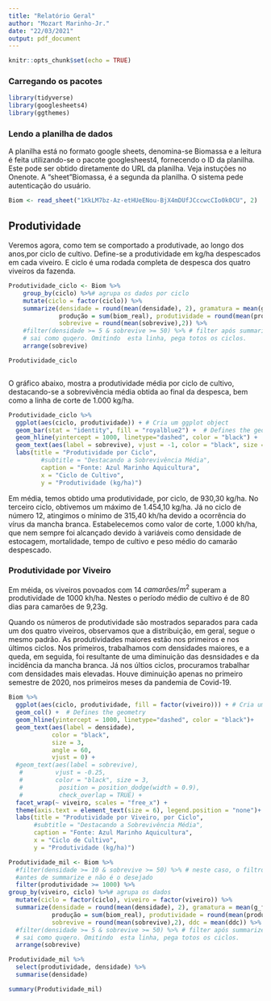 ---
title: "Relatório Geral"
author: "Mozart Marinho-Jr."
date: "22/03/2021"
output: pdf_document
---

```{r setup, include=FALSE}
knitr::opts_chunk$set(echo = TRUE)
```

### Carregando os pacotes

```{r}

library(tidyverse)
library(googlesheets4)
library(ggthemes)

```

### Lendo a planilha de dados

A planilha está no formato google sheets, denomina-se Biomassa e a leitura é feita utilizando-se o pacote googlesheest4, fornecendo o ID da planilha. Este pode ser obtido diretamente do URL da planilha. Veja instuções no Onenote. A "sheet"Biomassa, é a segunda da planilha. O sistema pede autenticação do usuário.

```{r}
Biom <- read_sheet("1KkLM7bz-Az-etHUeENou-BjX4mDUfJCccwcCIo0k0CU", 2)
```

## Produtividade

Veremos agora, como tem se comportado a produtivade, ao longo dos anos,por ciclo de cultivo. Define-se a produtividade em kg/ha despescados em cada viveiro. E ciclo é uma rodada completa de despesca dos quatro viveiros da fazenda.

```{r}
Produtividade_ciclo <- Biom %>% 
    group_by(ciclo) %>%# agrupa os dados por ciclo
    mutate(ciclo = factor(ciclo)) %>%
    summarize(densidade = round(mean(densidade), 2), gramatura = mean(g_final), 
              produção = sum(biom_real), produtividade = round(mean(produtividade),2), 
              sobrevive = round(mean(sobrevive),2)) %>%
    #filter(densidade >= 5 & sobrevive >= 50) %>% # filter após summarize,
    # sai como quqero. Omitindo  esta linha, pega totos os ciclos.
    arrange(sobrevive)

Produtividade_ciclo



```

O gráfico abaixo, mostra a produtividade média por ciclo de cultivo, destacando-se a sobrevivência média obtida ao final da despesca, bem como a linha de corte de 1.000 kg/ha.

```{r}
Produtividade_ciclo %>% 
  ggplot(aes(ciclo, produtividade)) + # Cria um ggplot object
  geom_bar(stat = "identity", fill = "royalblue2") +  # Defines the geometry
  geom_hline(yintercept = 1000, linetype="dashed", color = "black") +  
  geom_text(aes(label = sobrevive), vjust = -1, color = "black", size = 3) +
  labs(title = "Produtividade por Ciclo",
         #subtitle = "Destacando a Sobrevivência Média",
         caption = "Fonte: Azul Marinho Aquicultura",
         x = "Ciclo de Cultivo",
         y = "Produtividade (kg/ha)")
```

Em média, temos obtido uma produtividade, por ciclo, de 930,30 kg/ha. No terceiro ciclo, obtivemos um máximo de 1.454,10 kg/ha. Já no ciclo de número 12, atingimos o mínimo de 315,40 kh/ha devido a ocorrência do vírus da mancha branca. Estabelecemos como valor de corte, 1.000 kh/ha, que nem sempre foi alcançado devido à variáveis como densidade de estocagem, mortalidade, tempo de cultivo e peso médio do camarão despescado.

### Produtividade por Viveiro
Em méida, os viveiros povoados com 14 $camarões/m^{2}$ superam a produtividade de 1000 kh/ha. Nestes o período médio de cultivo é de 80 dias para camarões de 9,23g.

Quando os números de produtividade são mostrados separados para cada um dos quatro viveiros, observamos que a distribuição, em geral, segue o mesmo padrão. As produtividades maiores estão nos primeiros e nos últimos ciclos. Nos primeiros, trabalhamos com densidades maiores, e a queda, em seguida, foi resultante de uma diminuição das desnsidades e da incidência da mancha branca. Já nos últios ciclos, procuramos trabalhar com densidades mais elevadas. Houve diminuição apenas no primeiro semestre de 2020, nos primeiros meses da pandemia de Covid-19.

```{r}



Biom %>% 
  ggplot(aes(ciclo, produtividade, fill = factor(viveiro))) + # Cria um ggplot object
  geom_col() +  # Defines the geometry
  geom_hline(yintercept = 1000, linetype="dashed", color = "black")+
  geom_text(aes(label = densidade),
            color = "black", 
            size = 3, 
            angle = 60, 
            vjust = 0) +  
  #geom_text(aes(label = sobrevive),
   #         vjust = -0.25,
   #         color = "black", size = 3,
   #          position = position_dodge(width = 0.9),
   #          check_overlap = TRUE) +
  facet_wrap(~ viveiro, scales = "free_x") +
  theme(axis.text = element_text(size = 6), legend.position = "none")+ # diminui a fonte para melhor visualização no pdf.
  labs(title = "Produtividade por Viveiro, por Ciclo",
       #subtitle = "Destacando a Sobrevivência Média",
       caption = "Fonte: Azul Marinho Aquicultura",
       x = "Ciclo de Cultivo",
       y = "Produtividade (kg/ha)")

```


```{r}
Produtividade_mil <- Biom %>% 
  #filter(densidade >= 10 & sobrevive >= 50) %>% # neste caso, o filtro opera
  #antes de summarize e não é o desejado
  filter(produtividade >= 1000) %>% 
group_by(viveiro, ciclo) %>%# agrupa os dados
  mutate(ciclo = factor(ciclo), viveiro = factor(viveiro)) %>%
  summarize(densidade = round(mean(densidade), 2), gramatura = mean(g_final), 
            produção = sum(biom_real), produtividade = round(mean(produtividade),2), 
            sobrevive = round(mean(sobrevive),2), ddc = mean(ddc)) %>%
  #filter(densidade >= 5 & sobrevive >= 50) %>% # filter após summarize,
  # sai como quqero. Omitindo  esta linha, pega totos os ciclos.
  arrange(sobrevive)

Produtividade_mil %>% 
  select(produtividade, densidade) %>% 
  summarise(densidade)

summary(Produtividade_mil)
```


